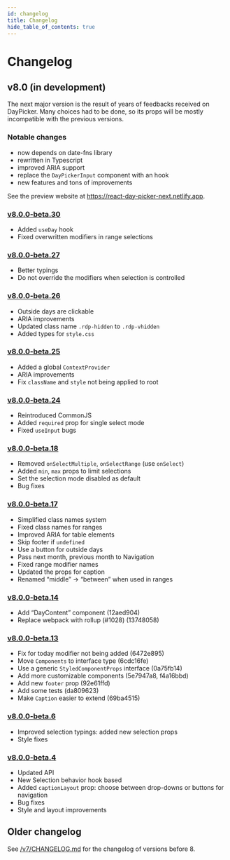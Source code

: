 ```yaml
---
id: changelog
title: Changelog
hide_table_of_contents: true
---
```

<!-- This file is copied via copy-docs.sh at build time. Do not edit it! -->

# Changelog

## v8.0 (in development)

The next major version is the result of years of feedbacks received on
DayPicker. Many choices had to be done, so its props will be mostly incompatible
with the previous versions.

### Notable changes

- now depends on date-fns library
- rewritten in Typescript
- improved ARIA support
- replace the `DayPickerInput` component with an hook
- new features and tons of improvements

See the preview website at https://react-day-picker-next.netlify.app.

### [v8.0.0-beta.30](https://github.com/gpbl/react-day-picker/tree/v8.0.0-beta.30)

- Added `useDay` hook
- Fixed overwritten modifiers in range selections

### [v8.0.0-beta.27](https://github.com/gpbl/react-day-picker/tree/v8.0.0-beta.27)

- Better typings
- Do not override the modifiers when selection is controlled

### [v8.0.0-beta.26](https://github.com/gpbl/react-day-picker/tree/v8.0.0-beta.26)

- Outside days are clickable
- ARIA improvements
- Updated class name `.rdp-hidden` to `.rdp-vhidden`
- Added types for `style.css`

### [v8.0.0-beta.25](https://github.com/gpbl/react-day-picker/tree/v8.0.0-beta.25)

- Added a global `ContextProvider`
- ARIA improvements
- Fix `className` and `style` not being applied to root

### [v8.0.0-beta.24](https://github.com/gpbl/react-day-picker/tree/v8.0.0-beta.24)

- Reintroduced CommonJS
- Added `required` prop for single select mode
- Fixed `useInput` bugs

### [v8.0.0-beta.18](https://github.com/gpbl/react-day-picker/tree/v8.0.0-beta.18)

- Removed `onSelectMultiple`, `onSelectRange` (use `onSelect`)
- Added `min`, `max` props to limit selections
- Set the selection mode disabled as default
- Bug fixes

### [v8.0.0-beta.17](https://github.com/gpbl/react-day-picker/tree/v8.0.0-beta.17)

- Simplified class names system
- Fixed class names for ranges
- Improved ARIA for table elements
- Skip footer if `undefined`
- Use a button for outside days
- Pass next month, previous month to Navigation
- Fixed range modifier names
- Updated the props for caption
- Renamed “middle” → “between” when used in ranges

### [v8.0.0-beta.14](https://github.com/gpbl/react-day-picker/tree/v8.0.0-beta.14)

- Add “DayContent” component (12aed904)
- Replace webpack with rollup (#1028) (13748058)

### [v8.0.0-beta.13](https://github.com/gpbl/react-day-picker/tree/v8.0.0-beta.13)

- Fix for today modifier not being added (6472e895)
- Move `Components` to interface type (6cdc16fe)
- Use a generic `StyledComponentProps` interface (0a75fb14)
- Add more customizable components (5e7947a8, f4a16bbd)
- Add new `footer` prop (92e61ffd)
- Add some tests (da809623)
- Make `Caption` easier to extend (69ba4515)

### [v8.0.0-beta.6](https://github.com/gpbl/react-day-picker/tree/v8.0.0-beta.6)

- Improved selection typings: added new selection props
- Style fixes

### [v8.0.0-beta.4](https://github.com/gpbl/react-day-picker/tree/v8.0.0-beta.4)

- Updated API
- New Selection behavior hook based
- Added `captionLayout` prop: choose between drop-downs or buttons for navigation
- Bug fixes
- Style and layout improvements

## Older changelog

See [/v7/CHANGELOG.md](https://github.com/gpbl/react-day-picker/blob/v7/CHANGELOG.md) for the changelog of versions before 8.
